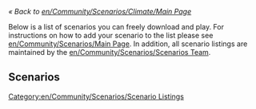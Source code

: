 ''« Back to [[en/Community/Scenarios/Climate/Main Page]]''

Below is a list of scenarios you can freely download and play. For instructions on how to add your scenario to the list please see [[en/Community/Scenarios/Main Page]]. In addition, all scenario listings are maintained by the [[en/Community/Scenarios/Scenarios Team]].

[[Category:en/Community/Scenarios/Scenario Listings]]

==Scenarios==
{{en/Community/Scenarios/Scenario|title=Malaysia Height Map
|minimap=en/Malaysia 2.jpeg
|screenshot=en/Screenshot -1.png
|description=A height map of malaysia and neighbouring countries, along with industries and resources placed from real places.
|difficulty=Normal
|setting=[[en/Manual/Climates]] 
|size=1024x512
|relief= Mixed
|towns=No. of towns. Normal
|industries=No. of industries. High
|realworld=Malaysia/Singapore/Kalimantan
|version=0.5.2
|author=Leonard
|download_url=http://wiki.openttd.org/images/d/d0/Malaysia_ht_map.scn
}}